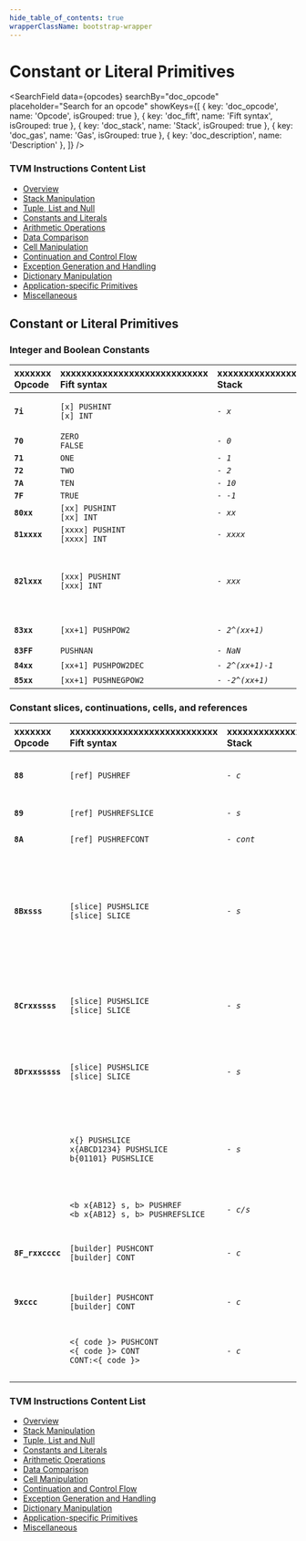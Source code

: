 ```yaml
---
hide_table_of_contents: true
wrapperClassName: bootstrap-wrapper
---
```



# Constant or Literal Primitives

<SearchField
  data={opcodes}
  searchBy="doc_opcode"
  placeholder="Search for an opcode"
  showKeys={[
    { key: 'doc_opcode', name: 'Opcode', isGrouped: true },
    { key: 'doc_fift', name: 'Fift syntax', isGrouped: true },
    { key: 'doc_stack', name: 'Stack', isGrouped: true },
    { key: 'doc_gas', name: 'Gas', isGrouped: true },
    { key: 'doc_description', name: 'Description' },
  ]}
/>

### TVM Instructions Content List

* [Overview](/learn/tvm-instructions/instructions)
* [Stack Manipulation](/learn/tvm-instructions/instructions/stack-manipulation)
* [Tuple, List and Null](/learn/tvm-instructions/instructions/tuple-list-null)
* [Constants and Literals](/learn/tvm-instructions/instructions/constant)
* [Arithmetic Operations](/learn/tvm-instructions/instructions/arithmetic)
* [Data Comparison](/learn/tvm-instructions/instructions/data-comparison)
* [Cell Manipulation](/learn/tvm-instructions/instructions/cell-manipulation)
* [Continuation and Control Flow](/learn/tvm-instructions/instructions/control-flow)
* [Exception Generation and Handling](/learn/tvm-instructions/instructions/exception-gen-and-handling)
* [Dictionary Manipulation](/learn/tvm-instructions/instructions/dictionary-manipulation)
* [Application-specific Primitives](/learn/tvm-instructions/instructions/app-specific)
* [Miscellaneous](/learn/tvm-instructions/instructions/miscellaneous)

## Constant or Literal Primitives
### Integer and Boolean Constants

| xxxxxxx<br/>Opcode | xxxxxxxxxxxxxxxxxxxxxxxxxxxx<br/>Fift syntax | xxxxxxxxxxxxxxxxx<br/>Stack | xxxxxxxxxxxxxxxxxxxxxxxxxxxxxxxxxxxxxx<br/>Description | xxxx<br/>Gas |
|:-|:-|:-|:-|:-|
| **`7i`** | `[x] PUSHINT`<br/>`[x] INT` | _`- x`_ | Pushes integer `x` into the stack. `-5 <= x <= 10`.<br/>Here `i` equals four lower-order bits of `x` (`i=x mod 16`). | `18` |
| **`70`** | `ZERO`<br/>`FALSE` | _`- 0`_ |  | `18` |
| **`71`** | `ONE` | _`- 1`_ |  | `18` |
| **`72`** | `TWO` | _`- 2`_ |  | `18` |
| **`7A`** | `TEN` | _`- 10`_ |  | `18` |
| **`7F`** | `TRUE` | _`- -1`_ |  | `18` |
| **`80xx`** | `[xx] PUSHINT`<br/>`[xx] INT` | _`- xx`_ | Pushes integer `xx`. `-128 <= xx <= 127`. | `26` |
| **`81xxxx`** | `[xxxx] PUSHINT`<br/>`[xxxx] INT` | _`- xxxx`_ | Pushes integer `xxxx`. `-2^15 <= xx < 2^15`. | `34` |
| **`82lxxx`** | `[xxx] PUSHINT`<br/>`[xxx] INT` | _`- xxx`_ | Pushes integer `xxx`.<br/>_Details:_ 5-bit `0 <= l <= 30` determines the length `n=8l+19` of signed big-endian integer `xxx`.<br/>The total length of this instruction is `l+4` bytes or `n+13=8l+32` bits. | `23` |
| **`83xx`** | `[xx+1] PUSHPOW2` | _`- 2^(xx+1)`_ | (Quietly) pushes `2^(xx+1)` for `0 <= xx <= 255`.<br/>`2^256` is a `NaN`. | `26` |
| **`83FF`** | `PUSHNAN` | _`- NaN`_ | Pushes a `NaN`. | `26` |
| **`84xx`** | `[xx+1] PUSHPOW2DEC` | _`- 2^(xx+1)-1`_ | Pushes `2^(xx+1)-1` for `0 <= xx <= 255`. | `26` |
| **`85xx`** | `[xx+1] PUSHNEGPOW2` | _`- -2^(xx+1)`_ | Pushes `-2^(xx+1)` for `0 <= xx <= 255`. | `26` |

### Constant slices, continuations, cells, and references

| xxxxxxx<br/>Opcode | xxxxxxxxxxxxxxxxxxxxxxxxxxxx<br/>Fift syntax | xxxxxxxxxxxxxxxxx<br/>Stack | xxxxxxxxxxxxxxxxxxxxxxxxxxxxxxxxxxxxxx<br/>Description | xxxx<br/>Gas |
|:-|:-|:-|:-|:-|
| **`88`** | `[ref] PUSHREF` | _`- c`_ | Pushes the reference `ref` into the stack.<br/>_Details:_ Pushes the first reference of `cc.code` into the stack as a _Cell_ (and removes this reference from the current continuation). | `18` |
| **`89`** | `[ref] PUSHREFSLICE` | _`- s`_ | Similar to [`PUSHREF`](#instr-pushref), but converts the cell into a _Slice_. | `118/43` |
| **`8A`** | `[ref] PUSHREFCONT` | _`- cont`_ | Similar to [`PUSHREFSLICE`](#instr-pushrefslice), but makes a simple ordinary _Continuation_ out of the cell. | `118/43` |
| **`8Bxsss`** | `[slice] PUSHSLICE`<br/>`[slice] SLICE` | _`- s`_ | Pushes the slice `slice` into the stack.<br/>_Details:_ Pushes the (prefix) subslice of `cc.code` consisting of its first `8x+4` bits and no references (i.e., essentially a bitstring), where `0 <= x <= 15`.<br/>A completion tag is assumed, meaning that all trailing zeroes and the last binary one (if present) are removed from this bitstring.<br/>If the original bitstring consists only of zeroes, an empty slice will be pushed. | `22` |
| **`8Crxxssss`** | `[slice] PUSHSLICE`<br/>`[slice] SLICE` | _`- s`_ | Pushes the slice `slice` into the stack.<br/>_Details:_ Pushes the (prefix) subslice of `cc.code` consisting of its first `1 <= r+1 <= 4` references and up to first `8xx+1` bits of data, with `0 <= xx <= 31`.<br/>A completion tag is also assumed. | `25` |
| **`8Drxxsssss`** | `[slice] PUSHSLICE`<br/>`[slice] SLICE` | _`- s`_ | Pushes the slice `slice` into the stack.<br/>_Details:_ Pushes the subslice of `cc.code` consisting of `0 <= r <= 4` references and up to `8xx+6` bits of data, with `0 <= xx <= 127`.<br/>A completion tag is assumed. | `28` |
|  | `x{} PUSHSLICE`<br/>`x{ABCD1234} PUSHSLICE`<br/>`b{01101} PUSHSLICE` | _`- s`_ | Examples of [`PUSHSLICE`](#instr-pushslice).<br/>`x{}` is an empty slice. `x{...}` is a hexadecimal literal. `b{...}` is a binary literal.<br/>More on slice literals [here](https://github.com/Piterden/TON-docs/blob/master/Fift.%20A%20Brief%20Introduction.md#user-content-51-slice-literals).<br/>Note that the assembler can replace [`PUSHSLICE`](#instr-pushslice) with [`PUSHREFSLICE`](#instr-pushrefslice) in certain situations (e.g. if there’s not enough space in the current continuation). |  |
|  | `<b x{AB12} s, b> PUSHREF`<br/>`<b x{AB12} s, b> PUSHREFSLICE` | _`- c/s`_ | Examples of [`PUSHREF`](#instr-pushref) and [`PUSHREFSLICE`](#instr-pushrefslice).<br/>More on building cells in fift [here](https://github.com/Piterden/TON-docs/blob/master/Fift.%20A%20Brief%20Introduction.md#user-content-52-builder-primitives). |  |
| **`8F_rxxcccc`** | `[builder] PUSHCONT`<br/>`[builder] CONT` | _`- c`_ | Pushes a continuation made from `builder`.<br/>_Details:_ Pushes the simple ordinary continuation `cccc` made from the first `0 <= r <= 3` references and the first `0 <= xx <= 127` bytes of `cc.code`. | `26` |
| **`9xccc`** | `[builder] PUSHCONT`<br/>`[builder] CONT` | _`- c`_ | Pushes a continuation made from `builder`.<br/>_Details:_ Pushes an `x`-byte continuation for `0 <= x <= 15`. | `18` |
|  | `<{ code }> PUSHCONT`<br/>`<{ code }> CONT`<br/>`CONT:<{ code }>` | _`- c`_ | Pushes a continuation with code `code`.<br/>Note that the assembler can replace [`PUSHCONT`](#instr-pushcont) with [`PUSHREFCONT`](#instr-pushrefcont) in certain situations (e.g. if there’s not enough space in the current continuation). |  |


### TVM Instructions Content List

* [Overview](/learn/tvm-instructions/instructions)
* [Stack Manipulation](/learn/tvm-instructions/instructions/stack-manipulation)
* [Tuple, List and Null](/learn/tvm-instructions/instructions/tuple-list-null)
* [Constants and Literals](/learn/tvm-instructions/instructions/constant)
* [Arithmetic Operations](/learn/tvm-instructions/instructions/arithmetic)
* [Data Comparison](/learn/tvm-instructions/instructions/data-comparison)
* [Cell Manipulation](/learn/tvm-instructions/instructions/cell-manipulation)
* [Continuation and Control Flow](/learn/tvm-instructions/instructions/control-flow)
* [Exception Generation and Handling](/learn/tvm-instructions/instructions/exception-gen-and-handling)
* [Dictionary Manipulation](/learn/tvm-instructions/instructions/dictionary-manipulation)
* [Application-specific Primitives](/learn/tvm-instructions/instructions/app-specific)
* [Miscellaneous](/learn/tvm-instructions/instructions/miscellaneous)
